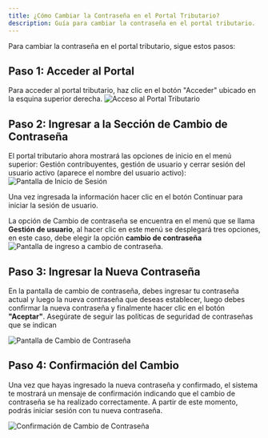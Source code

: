 ```yaml
---
title: ¿Cómo Cambiar la Contraseña en el Portal Tributario?
description: Guía para cambiar la contraseña en el portal tributario.
---
```

Para cambiar la contraseña en el portal tributario, sigue estos pasos:
## Paso 1: Acceder al Portal
Para acceder al portal tributario, haz clic en el botón "Acceder" ubicado en la esquina superior derecha.
![Acceso al Portal Tributario](../../../../public/assets/content-md/AccesoPortal.png)
## Paso 2: Ingresar a la Sección de Cambio de Contraseña
El portal tributario ahora mostrará las opciones de inicio en el menú superior: Gestión contribuyentes, gestión de usuario y cerrar sesión del usuario activo (aparece el nombre del usuario activo):
![Pantalla de Inicio de Sesión](../../../../public/assets/content-md/ingresoCambiopw.png)

Una vez ingresada la información hacer clic en el botón Continuar para iniciar la sesión de usuario.

La opción de Cambio de contraseña se encuentra en el menú que se llama **Gestión de usuario**, al hacer clic en este menú se desplegará tres opciones, en este caso, debe elegir la opción **cambio de contraseña**
![Pantalla de ingreso a cambio de contraseña](../../../../public/assets/content-md/ingresoCambiopw2.png).

## Paso 3: Ingresar la Nueva Contraseña
En la pantalla de cambio de contraseña, debes ingresar tu contraseña actual y luego la nueva contraseña que deseas establecer, luego debes confirmar la nueva contraseña y finalmente hacer clic en el botón **"Aceptar"**. Asegúrate de seguir las políticas de seguridad de contraseñas que se indican

![Pantalla de Cambio de Contraseña](../../../../public/assets/content-md/cambiopw.png)

## Paso 4: Confirmación del Cambio
Una vez que hayas ingresado la nueva contraseña y confirmado, el sistema te mostrará un mensaje de confirmación indicando que el cambio de contraseña se ha realizado correctamente. A partir de este momento, podrás iniciar sesión con tu nueva contraseña.

![Confirmación de Cambio de Contraseña](../../../../public/assets/content-md/confirmacioncambiopw.png)
